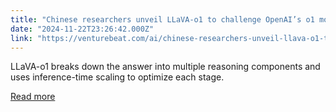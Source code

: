 ```yaml
---
title: "Chinese researchers unveil LLaVA-o1 to challenge OpenAI’s o1 model"
date: "2024-11-22T23:26:42.000Z"
link: "https://venturebeat.com/ai/chinese-researchers-unveil-llava-o1-to-challenge-openais-o1-model/"
---
```


LLaVA-o1 breaks down the answer into multiple reasoning components and uses inference-time scaling to optimize each stage.

[Read more](https://venturebeat.com/ai/chinese-researchers-unveil-llava-o1-to-challenge-openais-o1-model/)
